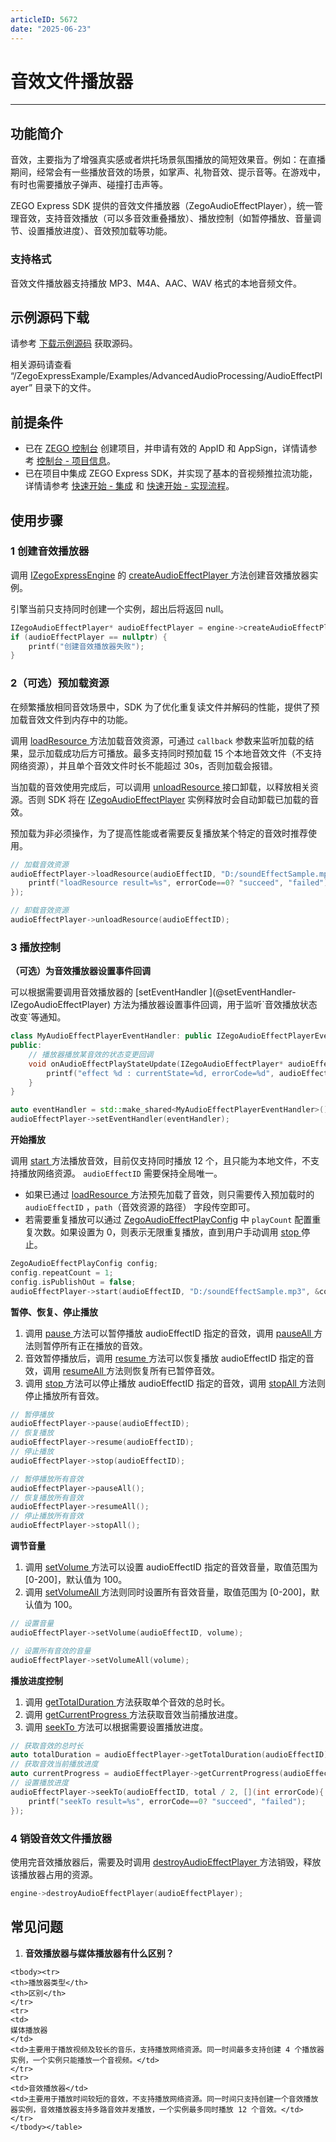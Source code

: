 ```yaml
---
articleID: 5672
date: "2025-06-23"
---
```



# 音效文件播放器

- - -

## 功能简介

音效，主要指为了增强真实感或者烘托场景氛围播放的简短效果音。例如：在直播期间，经常会有一些播放音效的场景，如掌声、礼物音效、提示音等。在游戏中，有时也需要播放子弹声、碰撞打击声等。

ZEGO Express SDK 提供的音效文件播放器（ZegoAudioEffectPlayer），统一管理音效，支持音效播放（可以多音效重叠播放）、播放控制（如暂停播放、音量调节、设置播放进度）、音效预加载等功能。

### 支持格式

音效文件播放器支持播放 MP3、M4A、AAC、WAV 格式的本地音频文件。

## 示例源码下载

请参考 [下载示例源码](!DownloadDemo/DownloadDemo) 获取源码。

相关源码请查看 “/ZegoExpressExample/Examples/AdvancedAudioProcessing/AudioEffectPlayer” 目录下的文件。

## 前提条件

- 已在 [ZEGO 控制台](https://console.zego.im) 创建项目，并申请有效的 AppID 和 AppSign，详情请参考 [控制台 - 项目信息](/console/project-info)。
- 已在项目中集成 ZEGO Express SDK，并实现了基本的音视频推拉流功能，详情请参考 [快速开始 - 集成](!Integration/SDK_Integration) 和 [快速开始 - 实现流程](!Integration/Solution_Implementation)。


## 使用步骤

### 1 创建音效播放器

调用 [IZegoExpressEngine](@-IZegoExpressEngine) 的 [createAudioEffectPlayer ](@createAudioEffectPlayer) 方法创建音效播放器实例。

<Warning title="注意">
引擎当前只支持同时创建一个实例，超出后将返回 null。
</Warning>

```cpp
IZegoAudioEffectPlayer* audioEffectPlayer = engine->createAudioEffectPlayer();
if (audioEffectPlayer == nullptr) {
    printf("创建音效播放器失败");
}
```

### 2（可选）预加载资源

<Accordion title="预加载资源" defaultOpen="false">
在频繁播放相同音效场景中，SDK 为了优化重复读文件并解码的性能，提供了预加载音效文件到内存中的功能。

调用 [loadResource ](@loadResource-IZegoAudioEffectPlayer) 方法加载音效资源，可通过 `callback` 参数来监听加载的结果，显示加载成功后方可播放。最多支持同时预加载 15 个本地音效文件（不支持网络资源），并且单个音效文件时长不能超过 30s，否则加载会报错。

当加载的音效使用完成后，可以调用 [unloadResource ](@unloadResource) 接口卸载，以释放相关资源。否则 SDK 将在 [IZegoAudioEffectPlayer](@-IZegoAudioEffectPlayer) 实例释放时会自动卸载已加载的音效。

<Note title="说明">


预加载为非必须操作，为了提高性能或者需要反复播放某个特定的音效时推荐使用。
</Note>

```cpp
// 加载音效资源
audioEffectPlayer->loadResource(audioEffectID, "D:/soundEffectSample.mp3", [](int errorCode){
    printf("loadResource result=%s", errorCode==0? "succeed", "failed");
});

// 卸载音效资源
audioEffectPlayer->unloadResource(audioEffectID);
```
</Accordion>

### 3 播放控制

**（可选）为音效播放器设置事件回调**

<Accordion title="预加载资源" defaultOpen="false">
可以根据需要调用音效播放器的 [setEventHandler ](@setEventHandler-IZegoAudioEffectPlayer) 方法为播放器设置事件回调，用于监听`音效播放状态改变`等通知。

```cpp
class MyAudioEffectPlayerEventHandler: public IZegoAudioEffectPlayerEventHandler{
public:
    // 播放器播放某音效的状态变更回调
    void onAudioEffectPlayStateUpdate(IZegoAudioEffectPlayer* audioEffectPlayer, unsigned int audioEffectID, ZegoAudioEffectPlayState state, int errorCode) override{
        printf("effect %d : currentState=%d, errorCode=%d", audioEffectID, state, errorCode);
    }
}

auto eventHandler = std::make_shared<MyAudioEffectPlayerEventHandler>();
audioEffectPlayer->setEventHandler(eventHandler);
```
</Accordion>

**开始播放**

调用 [start ](@start-IZegoAudioEffectPlayer) 方法播放音效，目前仅支持同时播放 12 个，且只能为本地文件，不支持播放网络资源。 `audioEffectID` 需要保持全局唯一。

* 如果已通过 [loadResource ](@loadResource-IZegoAudioEffectPlayer) 方法预先加载了音效，则只需要传入预加载时的 `audioEffectID` ，`path`（音效资源的路径） 字段传空即可。
* 若需要重复播放可以通过 [ZegoAudioEffectPlayConfig](@-ZegoAudioEffectPlayConfig) 中 `playCount` 配置重复次数。如果设置为 0，则表示无限重复播放，直到用户手动调用 [stop ](@stop-IZegoAudioEffectPlayer) 停止。

```cpp
ZegoAudioEffectPlayConfig config;
config.repeatCount = 1;
config.isPublishOut = false;
audioEffectPlayer->start(audioEffectID, "D:/soundEffectSample.mp3", &config);
```

**暂停、恢复、停止播放**

1. 调用 [pause ](@pause-IZegoAudioEffectPlayer) 方法可以暂停播放 audioEffectID 指定的音效，调用 [pauseAll ](@pauseAll) 方法则暂停所有正在播放的音效。
2. 音效暂停播放后，调用 [resume ](@resume-IZegoAudioEffectPlayer) 方法可以恢复播放 audioEffectID 指定的音效，调用 [resumeAll ](@resumeAll) 方法则恢复所有已暂停音效。
3. 调用 [stop ](@stop-IZegoAudioEffectPlayer) 方法可以停止播放 audioEffectID 指定的音效，调用 [stopAll ](@stopAll) 方法则停止播放所有音效。

```cpp
// 暂停播放
audioEffectPlayer->pause(audioEffectID);
// 恢复播放
audioEffectPlayer->resume(audioEffectID);
// 停止播放
audioEffectPlayer->stop(audioEffectID);

// 暂停播放所有音效
audioEffectPlayer->pauseAll();
// 恢复播放所有音效
audioEffectPlayer->resumeAll();
// 停止播放所有音效
audioEffectPlayer->stopAll();
```

**调节音量**

1. 调用 [setVolume ](@setVolume-IZegoAudioEffectPlayer) 方法可以设置 audioEffectID 指定的音效音量，取值范围为 [0-200]，默认值为 100。
2. 调用 [setVolumeAll ](@setVolumeAll) 方法则同时设置所有音效音量，取值范围为 [0-200]，默认值为 100。

```cpp
// 设置音量
audioEffectPlayer->setVolume(audioEffectID, volume);

// 设置所有音效的音量
audioEffectPlayer->setVolumeAll(volume);
```

**播放进度控制**

1. 调用 [getTotalDuration ](@getTotalDuration) 方法获取单个音效的总时长。
2. 调用 [getCurrentProgress ](@getCurrentProgress) 方法获取音效当前播放进度。
3. 调用 [seekTo ](@seekTo-IZegoAudioEffectPlayer) 方法可以根据需要设置播放进度。

```cpp
// 获取音效的总时长
auto totalDuration = audioEffectPlayer->getTotalDuration(audioEffectID);
// 获取音效当前播放进度
auto currentProgress = audioEffectPlayer->getCurrentProgress(audioEffectID);
// 设置播放进度
audioEffectPlayer->seekTo(audioEffectID, total / 2, [](int errorCode){
    printf("seekTo result=%s", errorCode==0? "succeed", "failed");
});
```

### 4 销毁音效文件播放器

使用完音效播放器后，需要及时调用 [destroyAudioEffectPlayer ](@destroyAudioEffectPlayer) 方法销毁，释放该播放器占用的资源。

```cpp
engine->destroyAudioEffectPlayer(audioEffectPlayer);
```

## 常见问题

1. **音效播放器与媒体播放器有什么区别？**

<table>

    <tbody><tr>
    <th>播放器类型</th>
    <th>区别</th>
    </tr>
    <tr>
    <td>
    媒体播放器
    </td>
    <td>主要用于播放视频及较长的音乐，支持播放网络资源。同一时间最多支持创建 4 个播放器实例，一个实例只能播放一个音视频。</td>
    </tr>
    <tr>
    <td>音效播放器</td>
    <td>主要用于播放时间较短的音效，不支持播放网络资源。同一时间只支持创建一个音效播放器实例，音效播放器支持多路音效并发播放，一个实例最多同时播放 12 个音效。</td>
    </tr>
    </tbody></table>
